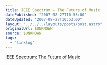 ```yaml
---
title: IEEE Spectrum - The Future of Music
datePublished: "2007-08-27T10:53:00"
dateUpdated: "2007-08-27T10:53:00"
layout: "../../../layouts/posts/post.astro"
originalUrl: $UNKNOWN
source: $UNKNOWN
tags:
  - "linklog"
---
```


[IEEE Spectrum: The Future of Music](https://spectrum.ieee.org/computing/software/the-future-of-music)
